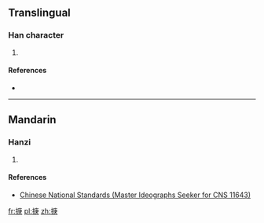 ==Translingual==

===Han character===
{{Han char|rn=64|rad=手|as=08|sn=11|four=|canj=手戈中人 (QILO)|ids=⿰[[扌]][[庚]]}}

# {{defn|Han|sort=手08}}

====References====
* {{Han ref|kx=0440.181|hdz=31904.031|uh=63B6|ud=25526}}

----

==Mandarin==

===Hanzi===
{{cmn-hanzi|pin=[[jié]] ([[jie2]])|wg=chieh<sup>2</sup>}}

# {{defn|lang=cmn|sort=手08}}

====References====
*[http://www.cns11643.gov.tw/AIDB/query_general_view.do?page=3&code=647E Chinese National Standards (Master Ideographs Seeker for CNS 11643)]

[[fr:掶]]
[[pl:掶]]
[[zh:掶]]